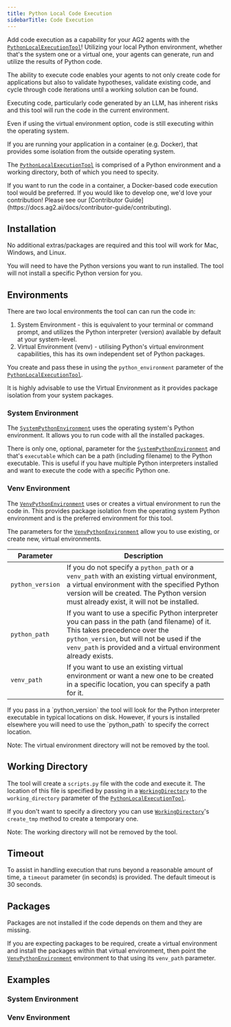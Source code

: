 ```yaml
---
title: Python Local Code Execution
sidebarTitle: Code Execution
---
```


Add code execution as a capability for your AG2 agents with the [`PythonLocalExecutionTool`](/docs/api-reference/autogen/tools/experimental/PythonLocalExecutionTool)! Utilizing your local Python environment, whether that's the system one or a virtual one, your agents can generate, run and utilize the results of Python code.

The ability to execute code enables your agents to not only create code for applications but also to validate hypotheses, validate existing code, and cycle through code iterations until a working solution can be found.

<Warning>
Executing code, particularly code generated by an LLM, has inherent risks and this tool will run the code in the current environment.

Even if using the virtual environment option, code is still executing within the operating system.

If you are running your application in a container (e.g. Docker), that provides some isolation from the outside operating system.
</Warning>

The [`PythonLocalExecutionTool`](/docs/api-reference/autogen/tools/experimental/PythonLocalExecutionTool) is comprised of a Python environment and a working directory, both of which you need to specity.

<Tip>
If you want to run the code in a container, a Docker-based code execution tool would be preferred. If you would like to develop one, we'd love your contribution! Please see our [Contributor Guide](https://docs.ag2.ai/docs/contributor-guide/contributing).
</Tip>

## Installation

No additional extras/packages are required and this tool will work for Mac, Windows, and Linux.

You will need to have the Python versions you want to run installed. The tool will not install a specific Python version for you.

## Environments

There are two local environments the tool can can run the code in:
1. System Environment - this is equivalent to your terminal or command prompt, and utilizes the Python interpreter (version) available by default at your system-level.
2. Virtual Environment (venv) - utilising Python's virtual environment capabilities, this has its own independent set of Python packages.

You create and pass these in using the `python_environment` parameter of the [`PythonLocalExecutionTool`](/docs/api-reference/autogen/tools/experimental/PythonLocalExecutionTool).

<Tip>
It is highly advisable to use the Virtual Environment as it provides package isolation from your system packages.
</Tip>

### System Environment

The [`SystemPythonEnvironment`](/docs/api-reference/autogen/environments/SystemPythonEnvironment) uses the operating system's Python environment. It allows you to run code with all the installed packages.

There is only one, optional, parameter for the [`SystemPythonEnvironment`](/docs/api-reference/autogen/environments/SystemPythonEnvironment) and that's `executable` which can be a path (including filename) to the Python executable. This is useful if you have multiple Python interpreters installed and want to execute the code with a specific Python one.

### Venv Environment

The [`VenvPythonEnvironment`](/docs/api-reference/autogen/environments/VenvPythonEnvironment) uses or creates a virtual environment to run the code in. This provides package isolation from the operating system Python environment and is the preferred environment for this tool.

The parameters for the [`VenvPythonEnvironment`](/docs/api-reference/autogen/environments/VenvPythonEnvironment) allow you to use existing, or create new, virtual environments.

| Parameter | Description |
| --- | --- |
| `python_version` | If you do not specify a `python_path` or a `venv_path` with an existing virtual environment, a virtual environment with the specified Python version will be created. The Python version must already exist, it will not be installed. |
| `python_path` | If you want to use a specific Python interpreter you can pass in the path (and filename) of it. This takes precedence over the `python_version`, but will not be used if the `venv_path` is provided and a virtual environment already exists. |
| `venv_path` | If you want to use an existing virtual environment or want a new one to be created in a specific location, you can specify a path for it. |

<Tip>
If you pass in a `python_version` the tool will look for the Python interpreter executable in typical locations on disk. However, if yours is installed elsewhere you will need to use the `python_path` to specify the correct location.
</Tip>

Note: The virtual environment directory will not be removed by the tool.

## Working Directory

The tool will create a `scripts.py` file with the code and execute it. The location of this file is specified by passing in a [`WorkingDirectory`](/docs/api-reference/autogen/environments/WorkingDirectory) to the `working_directory` parameter of the [`PythonLocalExecutionTool`](/docs/api-reference/autogen/tools/experimental/PythonLocalExecutionTool).

If you don't want to specify a directory you can use [`WorkingDirectory`](/docs/api-reference/autogen/environments/WorkingDirectory)'s `create_tmp` method to create a temporary one.

Note: The working directory will not be removed by the tool.

## Timeout

To assist in handling execution that runs beyond a reasonable amount of time, a `timeout` parameter (in seconds) is provided. The default timeout is 30 seconds.

## Packages

Packages are not installed if the code depends on them and they are missing.

If you are expecting packages to be required, create a virtual environment and install the packages within that virtual environment, then point the [`VenvPythonEnvironment`](/docs/api-reference/autogen/environments/VenvPythonEnvironment) environment to that using its `venv_path` parameter.

## Examples

### System Environment


<CodeExecutionLocalSystem/>

### Venv Environment


<CodeExecutionLocalVenv/>
